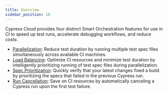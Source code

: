```yaml
---
title: Overview
sidebar_position: 10
---
```


Cypress Cloud provides four distinct Smart Orchestration features for use in CI
to speed up test runs, accelerate debugging workflows, and reduce costs:

- [Parallelization](/guides/cloud/smart-orchestration/parallelization): Reduce test duration by
  running multiple test spec files simultaneously across available CI machines.
- [Load Balancing](/guides/cloud/smart-orchestration/load-balancing): Optimize CI
  resources and minimize test duration by intelligently prioritizing running of
  test spec files during parallelization.
- [Spec Prioritization](/guides/cloud/smart-orchestration/spec-prioritization): Quickly verify that your latest
  changes fixed a build by prioritizing the specs that failed in the previous
  Cypress run.
- [Run Cancellation](/guides/cloud/smart-orchestration/run-cancellation): Save on CI resources by automatically
  canceling a Cypress run upon the first test failure.